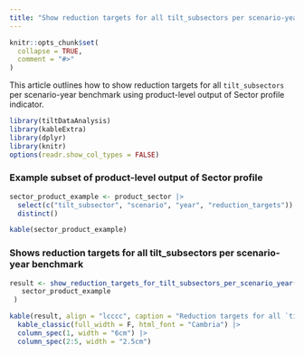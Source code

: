 ```yaml
---
title: "Show reduction targets for all tilt_subsectors per scenario-year benchmark"
---
```


```r
knitr::opts_chunk$set(
  collapse = TRUE,
  comment = "#>"
)
```

This article outlines how to show reduction targets for all `tilt_subsectors` per
scenario-year benchmark using product-level output of Sector profile indicator.

```r
library(tiltDataAnalysis)
library(kableExtra)
library(dplyr)
library(knitr)
options(readr.show_col_types = FALSE)
```

### Example subset of product-level output of Sector profile

```r
sector_product_example <- product_sector |>
  select(c("tilt_subsector", "scenario", "year", "reduction_targets")) |>
  distinct()

kable(sector_product_example)
```

### Shows reduction targets for all tilt_subsectors per scenario-year benchmark

```r
result <- show_reduction_targets_for_tilt_subsectors_per_scenario_year(
   sector_product_example
 )

kable(result, align = "lcccc", caption = "Reduction targets for all `tilt_subsectors` per scenario-year benchmark", escape = F) |>
  kable_classic(full_width = F, html_font = "Cambria") |>
  column_spec(1, width = "6cm") |>
  column_spec(2:5, width = "2.5cm")
```
